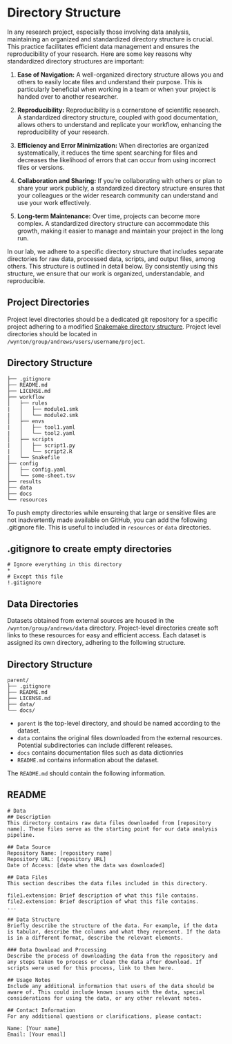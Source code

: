 # Directory Structure {.unnumbered}
In any research project, especially those involving data analysis, maintaining an organized and standardized directory structure is crucial. This practice facilitates efficient data management and ensures the reproducibility of your research. Here are some key reasons why standardized directory structures are important:

1. **Ease of Navigation:** A well-organized directory structure allows you and others to easily locate files and understand their purpose. This is particularly beneficial when working in a team or when your project is handed over to another researcher.

2. **Reproducibility:** Reproducibility is a cornerstone of scientific research. A standardized directory structure, coupled with good documentation, allows others to understand and replicate your workflow, enhancing the reproducibility of your research.

3. **Efficiency and Error Minimization:** When directories are organized systematically, it reduces the time spent searching for files and decreases the likelihood of errors that can occur from using incorrect files or versions.

4. **Collaboration and Sharing:** If you're collaborating with others or plan to share your work publicly, a standardized directory structure ensures that your colleagues or the wider research community can understand and use your work effectively.

5. **Long-term Maintenance:** Over time, projects can become more complex. A standardized directory structure can accommodate this growth, making it easier to manage and maintain your project in the long run.

In our lab, we adhere to a specific directory structure that includes separate directories for raw data, processed data, scripts, and output files, among others. This structure is outlined in detail below. By consistently using this structure, we ensure that our work is organized, understandable, and reproducible.

## Project Directories 
Project level directories should be a dedicated git repository for a specific project adhering to a modified [Snakemake directory structure](https://snakemake.readthedocs.io/en/stable/snakefiles/deployment.html). Project level directories should be located in `/wynton/group/andrews/users/username/project`. 

::: {.callout-note}
# Directory Structure
```
├── .gitignore
├── README.md
├── LICENSE.md
├── workflow
│   ├── rules
|   │   ├── module1.smk
|   │   └── module2.smk
│   ├── envs
|   │   ├── tool1.yaml
|   │   └── tool2.yaml
│   ├── scripts
|   │   ├── script1.py
|   │   └── script2.R
|   └── Snakefile
├── config
│   ├── config.yaml
│   └── some-sheet.tsv
├── results
├── data
├── docs
└── resources
```
::: 


To push empty directories while ensureing that large or sensitive files are not inadvertently made available on GitHub, you can add the following .gitignore file. This is useful to included in `resources` or `data` directories.


::: {.callout-tip}
# .gitignore to create empty directories
```
# Ignore everything in this directory
*
# Except this file
!.gitignore
```
::: 


## Data Directories
Datasets obtained from external sources are housed in the `/wynton/group/andrews/data` directory. Project-level directories create soft links to these resources for easy and efficient access. Each dataset is assigned its own directory, adhering to the following structure.

::: {.callout-note}
# Directory Structure
```
parent/
├── .gitignore
├── README.md
├── LICENSE.md
├── data/
└── docs/
```
::: 

- `parent` is the top-level directory, and should be named according to the dataset. 
- `data` contains the original files downloaded from the external resources. Potential subdirectories can include different releases. 
- `docs` contains documentation files such as data dictionries
- `README.md` contains information about the dataset. 


The `README.md` should contain the following information. 

::: {.callout-note}
# README
```
# Data
## Description
This directory contains raw data files downloaded from [repository name]. These files serve as the starting point for our data analysis pipeline.

## Data Source
Repository Name: [repository name]
Repository URL: [repository URL]
Date of Access: [date when the data was downloaded]

## Data Files
This section describes the data files included in this directory.

file1.extension: Brief description of what this file contains.
file2.extension: Brief description of what this file contains.
...

## Data Structure
Briefly describe the structure of the data. For example, if the data is tabular, describe the columns and what they represent. If the data is in a different format, describe the relevant elements.

### Data Download and Processing
Describe the process of downloading the data from the repository and any steps taken to process or clean the data after download. If scripts were used for this process, link to them here.

## Usage Notes
Include any additional information that users of the data should be aware of. This could include known issues with the data, special considerations for using the data, or any other relevant notes.

## Contact Information
For any additional questions or clarifications, please contact:

Name: [Your name]
Email: [Your email]
```
:::